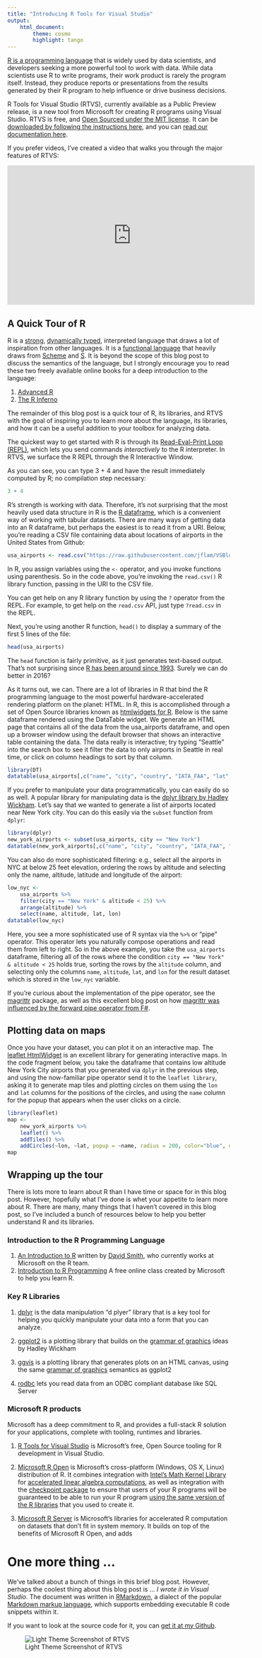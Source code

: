 ```yaml
---
title: "Introducing R Tools for Visual Studio"
output: 
    html_document:
        theme: cosmo
        highlight: tango
---
```


[R is a programming language](https://www.r-project.org/) that is widely used by
data scientists, and developers seeking a more powerful tool to work with data.
While data scientists use R to write programs, their work product is rarely the
program itself. Instead, they produce reports or presentations from the results
generated by their R program to help influence or drive business decisions.

R Tools for Visual Studio (RTVS), currently available as a Public Preview
release, is a new tool from Microsoft for creating R programs using Visual
Studio. RTVS is free, and [Open Sourced under the MIT
license](https://github.com/microsoft/rtvs). It can be [downloaded by following
the instructions here](https://microsoft.github.io/RTVS-docs/installation.html),
and you can [read our documentation
here](https://microsoft.github.io/RTVS-docs/). 

If you prefer videos, I've created a video that walks you through the major
features of RTVS:

<iframe width="560" height="315" src="https://www.youtube.com/embed/KPS0ytrt9SA" frameborder="0" allowfullscreen></iframe>

## A Quick Tour of R

R is a [strong](https://en.wikipedia.org/wiki/Strong_and_weak_typing),
[dynamically typed](http://c2.com/cgi/wiki?DynamicTyping), interpreted language
that draws a lot of inspiration from other languages. It is a [functional
language](https://en.wikipedia.org/wiki/Functional_programming) that heavily
draws from [Scheme](https://en.wikipedia.org/wiki/Scheme_(programming_language))
and [S](https://en.wikipedia.org/wiki/S_(programming_language)). It is beyond
the scope of this blog post to discuss the semantics of the language, but I
strongly encourage you to read these two freely available online books for a
deep introduction to the language:

1. [Advanced R](http://adv-r.had.co.nz/)
1. [The R Inferno](http://www.burns-stat.com/documents/books/the-r-inferno/)

The remainder of this blog post is a quick tour of R, its libraries, and RTVS
with the goal of inspiring you to learn more about the language, its libraries,
and how it can be a useful addition to your toolbox for analyzing data. 

The quickest way to get started with R is through its [Read-Eval-Print Loop
(REPL)](https://en.wikipedia.org/wiki/Read%E2%80%93eval%E2%80%93print_loop),
which lets you send commands *interactively* to the R interpreter. In RTVS, we
surface the R REPL through the R Interactive Window.

As you can see, you can type 3 + 4 and have the result immediately computed by
R; no compilation step necessary:

```r
3 + 4
```

R's strength is working with data. Therefore, it's not surprising that the most
heavily used data structure in R is the [R
dataframe](http://www.r-tutor.com/r-introduction/data-frame), which is a
convenient way of working with tabular datasets. There are many ways of
getting data into an R dataframe, but perhaps the easiest is to read it from a
URI. Below, you're reading a CSV file containing data about locations of
airports in the United States from Github: 

```r
usa_airports <- read.csv("https://raw.githubusercontent.com/jflam/VSBlogPost/master/usa_airports.dat", stringsAsFactors = TRUE)
```

In R, you assign variables using the `<-` operator, and you invoke functions
using parenthesis. So in the code above, you're invoking the `read.csv()` R
library function, passing in the URI to the CSV file. 

You can get help on any R library function by using the `?` operator from the
REPL. For example, to get help on the `read.csv` API, just type `?read.csv` in
the REPL.

Next, you're using another R function, `head()` to display a summary of the first
5 lines of the file:

```r
head(usa_airports)
```

The `head` function is fairly primitive, as it just generates text-based output.
That's not surprising since [R has been around since
1993](https://en.wikipedia.org/wiki/R_(programming_language)). Surely we can do
better in 2016? 

As it turns out, we can. There are a lot of libraries in R that bind the R
programming language to the most powerful hardware-accelerated rendering
platform on the planet: HTML. In R, this is accomplished through a set of Open
Source libraries known as [htmlwidgets for R](http://www.htmlwidgets.org/).
Below is the same dataframe rendered using the DataTable widget. We generate an
HTML page that contains all of the data from the usa_airports dataframe, and
open up a browser window using the default browser that shows an interactive
table containing the data. The data really is interactive; try typing "Seattle"
into the search box to see it filter the data to only airports in Seattle in
real time, or click on column headings to sort by that column.

```r
library(DT)
datatable(usa_airports[,c("name", "city", "country", "IATA_FAA", "lat", "lon", "altitude")])
```

If you prefer to manipulate your data programmatically, you can easily do so as
well. A popular library for manipulating data is the [dplyr library by Hadley
Wickham](https://cran.rstudio.com/web/packages/dplyr/vignettes/introduction.html).
Let's say that we wanted to generate a list of airports located near New York
city. You can do this easily via the `subset` function from `dplyr`:

```r
library(dplyr)
new_york_airports <- subset(usa_airports, city == "New York")
datatable(new_york_airports[,c("name", "city", "country", "IATA_FAA", "lat", "lon", "altitude")])
```

You can also do more sophisticated filtering: e.g., select all the airports in
NYC at below 25 feet elevation, ordering the rows by altitude and selecting only
the name, altitude, latitude and longitude of the airport:

```r
low_nyc <- 
    usa_airports %>% 
	filter(city == "New York" & altitude < 25) %>% 
	arrange(altitude) %>% 
	select(name, altitude, lat, lon)
datatable(low_nyc)
```

Here, you see a more sophisticated use of R syntax via the `%>%` or "pipe"
operator. This operator lets you naturally compose operations and read them from
left to right. So in the above example, you take the `usa_airports` dataframe,
filtering all of the rows where the condition `city == "New York" & altitude <
25` holds true, sorting the rows by the `altitude` column, and selecting only
the columns `name`, `altitude`, `lat`, and `lon` for the result dataset which is
stored in the `low_nyc` variable.

If you're curious about the implementation of the pipe operator, see the
[magrittr](https://github.com/smbache/magrittr) package, as well as this
excellent blog post on how [magrittr was influenced by the forward pipe operator
from
F#](http://www.r-statistics.com/2014/08/simpler-r-coding-with-pipes-the-present-and-future-of-the-magrittr-package/).  

## Plotting data on maps

Once you have your dataset, you can plot it on an interactive map. The [leaflet
HtmlWidget](http://www.htmlwidgets.org/showcase_leaflet.html) is an excellent
library for generating interactive maps. In the code fragment below, you take
the dataframe that contains low altitude New York City airports that you
generated via `dplyr` in the previous step, and using the now-familiar pipe
operator send it to the `leaflet library`, asking it to generate map tiles and
plotting circles on them using the `lon` and `lat` columns for the positions of
the circles, and using the `name` column for the popup that appears when the
user clicks on a circle.

```r
library(leaflet)
map <- 
    new_york_airports %>% 
	leaflet() %>% 
	addTiles() %>% 
	addCircles(~lon, ~lat, popup = ~name, radius = 200, color="blue", opacity = 0.8)
map
```

## Wrapping up the tour

There is lots more to learn about R than I have time or space for in this blog
post. However, hopefully what I've done is whet your appetite to learn more
about R. There are many, many things that I haven't covered in this blog post,
so I've included a bunch of resources below to help you better understand R and
its libraries. 

### Introduction to the R Programming Language 

1. [An Introduction to R](https://cran.r-project.org/doc/manuals/R-intro.pdf)
   written by [David Smith](https://twitter.com/revodavid?lang=en), who
   currently works at Microsoft on the R team.
1. [Introduction to R
   Programming](https://www.edx.org/course/introduction-r-programming-microsoft-dat204x-1)
   A free online class created by Microsoft to help you learn R.

### Key R Libraries

1. [dplyr](https://cran.rstudio.com/web/packages/dplyr/vignettes/introduction.html)
   is the data manipulation "d plyer" library that is a key tool for helping you
   quickly manipulate your data into a form that you can analyze.

1. [ggplot2](http://ggplot2.org/) is a plotting library that builds on the
   [grammar of graphics]() ideas by Hadley Wickham

1. [ggvis](http://ggvis.rstudio.com/) is a plotting library that generates plots
   on an HTML canvas, using the same [grammar of
   graphics](http://vita.had.co.nz/papers/layered-grammar.pdf) semantics as
   ggplot2

1. [rodbc](https://cran.r-project.org/web/packages/RODBC/index.html) lets you
   read data from an ODBC compliant database like SQL Server

### Microsoft R products

Microsoft has a deep commitment to R, and provides a full-stack
R solution for your applications, complete with tooling, runtimes and libraries.

1. [R Tools for Visual
   Studio](https://www.visualstudio.com/en-us/features/rtvs-vs.aspx/) is
   Microsoft's free, Open Source tooling for R development in Visual Studio.

1. [Microsoft R Open](https://mran.revolutionanalytics.com/open/) is Microsoft's
   cross-platform (Windows, OS X, Linux) distribution of R. It combines
   integration with [Intel's Math Kernel
   Library](https://software.intel.com/en-us/intel-mkl) for [accelerated linear
   algebra computations](https://mran.revolutionanalytics.com/rro/#intelmkl1),
   as well as integration with the [checkpoint
   package](https://cran.r-project.org/web/packages/checkpoint/index.html) to
   ensure that users of your R programs will be guaranteed to be able to run
   your R program [using the same version of the R
   libraries](https://mran.revolutionanalytics.com/rro/#reproducibility) that
   you used to create it.

1. [Microsoft R
   Server](https://www.microsoft.com/en-us/server-cloud/products/r-server/) is
   Microsoft's libraries for accelerated R computation on datasets that don't
   fit in system memory. It builds on top of the benefits of Microsoft R Open,
   and adds 

# One more thing ...

We've talked about a bunch of things in this brief blog post. However, perhaps
the coolest thing about this blog post is ... _I wrote it in Visual Studio_. The
document was written in [RMarkdown](http://rmarkdown.rstudio.com/), a dialect of
the popular [Markdown markup
language](https://daringfireball.net/projects/markdown/), which supports
embedding executable R code snippets within it.

If you want to look at the source code for it, you can [get it at my
Github](https://github.com/jflam/VSBlogPost).

![Light Theme Screenshot of
RTVS](https://rawgit.com/jflam/VSBlogPost/master/vs_blog_post_light.png)
